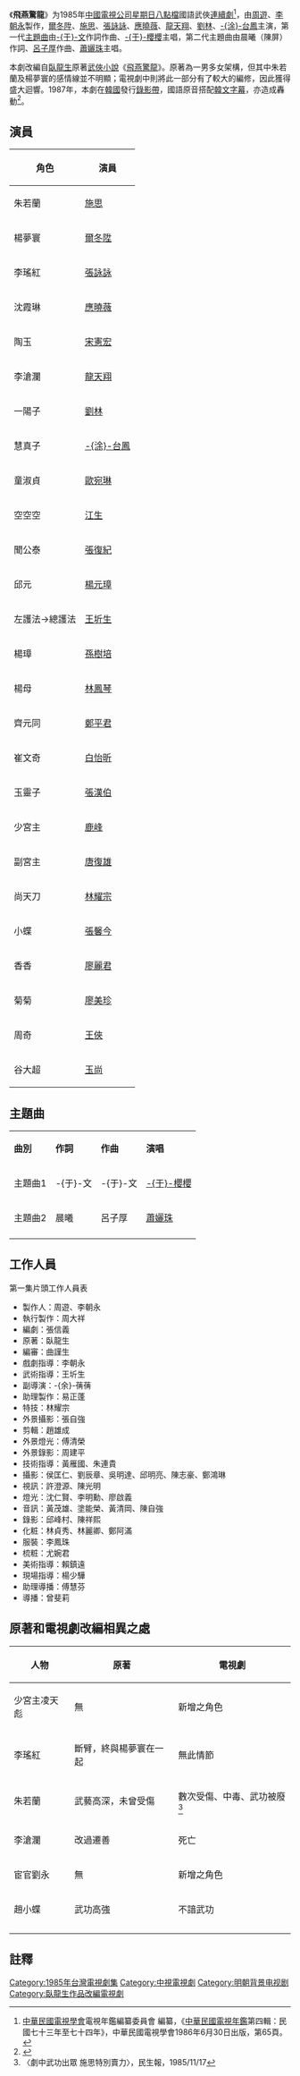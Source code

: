 {{電視節目信息框
| 名稱 = 飛燕驚龍
| 英文名稱 = 
| 原作 = [[臥龍生|臥龍生]]
| 類型 = [[古裝劇|古裝劇]]、[[武俠劇|武俠劇]]
| 片頭曲     = 
| 片尾曲     = 
| 導演 = 
| 編劇 = 張信義、朱羽、麥文
| 主演 = [[施思|施思]]、[[爾冬陞|爾冬陞]]、[[張詠詠|張詠詠]]、<br>[[應曉薇|應曉薇]]、[[龍天翔|龍天翔]]、[[涂台鳳|-{涂}-台鳳]]
| 製作人 = [[周遊|周遊]]、李朝永
| 監製 = 
| 執行製作 = 周大祥
| 剪輯 =
| 攝影 = 
| 國家 = {{ROC-TW}}
| 語言 = [[國語|國語]]
| 標語 = 
| 集數 = 18集
| 每集長 = 
| 製作公司 =
| 電視台 = [[中視|中視]]
| 播出國家 = {{TWN}}
| 開始 = 1985年
| 結束 = 1985年
| 官方網站= 
}}

《'''飛燕驚龍'''》为1985年[[中國電視公司|中國電視公司]][[星期日|星期日]][[八點檔|八點檔]]國語武俠[[連續劇|連續劇]]<ref>[[中華民國電視學會|中華民國電視學會]]電視年鑑編纂委員會 編纂，《[[中華民國電視年鑑|中華民國電視年鑑]]第四輯：民國七十三年至七十四年》，中華民國電視學會1986年6月30日出版，第65頁。</ref>，由[[周遊|周遊]]、[[李朝永|李朝永]]製作，[[爾冬陞|爾冬陞]]、[[施思|施思]]、[[張詠詠|張詠詠]]、[[應曉薇|應曉薇]]、[[龍天翔|龍天翔]]、[[劉林_(演員)|劉林]]、[[涂台鳳|-{涂}-台鳳]]主演，第一代[[主題曲|主題曲]]由[[于文_(音樂人)|-{于}-文]]作詞作曲、[[于櫻櫻|-{于}-櫻櫻]]主唱，第二代主題曲由晨曦（陳屏）作詞、[[呂子厚|呂子厚]]作曲、[[蕭孋珠|蕭孋珠]]主唱。

本劇改編自[[臥龍生|臥龍生]]原著[[武俠小說|武俠小說]]《[[飛燕驚龍|飛燕驚龍]]》。原著為一男多女架構，但其中朱若蘭及楊夢寰的感情線並不明顯；電視劇中則將此一部分有了較大的編修，因此獲得盛大迴響。1987年，本劇在[[韓國|韓國]]發行[[錄影帶|錄影帶]]，國語原音搭配[[韓文|韓文]][[字幕|字幕]]，亦造成轟動<ref>{{Cite news|url=|author=|title=飛燕驚龍轟動韓國 可惜施思無暇亮相|work=[[中國時報|中國時報]]|date=1987-03-24|language=zh-tw|pages=|quote=中視前年播出的武俠劇《飛燕驚龍》在韓國發行錄影帶，甚為轟動；該劇女主角施思已收到韓方邀請，希望她近期內前往亮相。《飛燕驚龍》是韓國發行的第一部我國電視錄影帶，仍以國語發音，配以韓文字幕，才發行一、兩個月即大受歡迎。}}</ref>。

== 演員 ==
{| class="wikitable"
|-
! 角色 !! 演員
|-
| 朱若蘭 || [[施思|施思]]
|-
| 楊夢寰 || [[爾冬陞|爾冬陞]]
|-
| 李瑤紅 || [[張詠詠|張詠詠]]
|-
| 沈霞琳 || [[應曉薇|應曉薇]]
|-
| 陶玉 || [[宋憲宏|宋憲宏]]
|-
| 李滄瀾 || [[龍天翔|龍天翔]]
|-
| 一陽子 || [[劉林|劉林]]
|-
| 慧真子 || [[涂台鳳|-{涂}-台鳳]]
|-
| 童淑貞 || [[歐宛琳|歐宛琳]]
|-
| 空空空 || [[江生_(臺灣演員)|江生]]
|-
| 聞公泰 || [[張復紀|張復紀]]
|-
| 邱元 || [[楊元璋|楊元璋]]
|-
| 左護法→總護法 || [[王圻生|王圻生]]
|-
| 楊璋 || [[孫樹培|孫樹培]]
|-
| 楊母 || [[林鳳琴|林鳳琴]]
|-
| 齊元同 || [[鄭平君|鄭平君]]
|-
| 崔文奇 || [[白怡昕|白怡昕]]
|-
| 玉靈子 || [[張漢伯|張漢伯]]
|-
| 少宮主 || [[鹿峰|鹿峰]]
|-
| 副宮主 || [[唐復雄|唐復雄]]
|-
| 尚天刀 || [[林耀宗|林耀宗]]
|-
| 小蝶 || [[張馨今|張馨今]]
|-
| 香香 || [[廖麗君|廖麗君]]
|-
| 菊菊 || [[廖美珍|廖美珍]]
|-
| 周奇 || [[王俠_(演員)|王俠]]
|-
| 谷大超 || [[玉尚|玉尚]]
|}

==主題曲==
{|class="wikitable" style="width:54%;text-align:center"
|- 
|'''曲別'''||'''作詞'''||'''作曲'''||'''演唱'''
|-
|主題曲1|| -{于}-文||-{于}-文||  [[于櫻櫻|-{于}-櫻櫻]]
|-
|主題曲2||晨曦||呂子厚||[[蕭孋珠|蕭孋珠]]
|-
|}

== 工作人員 ==
;第一集片頭工作人員表
*製作人：周遊、李朝永
*執行製作：周大祥
*編劇：張信義
*原著：臥龍生
*編審：曲謹生
*戲劇指導：李朝永
*武術指導：王圻生
*副導演：-{余}-蒨蒨
*助理製作：易正蓬
*特技：林耀宗
*外景攝影：張自強
*剪輯：趙雄成
*外景燈光：傅清榮
*外景錄影：周建平
*技術指導：黃雁國、朱連貴
*攝影：侯匡仁、劉辰章、吳明達、邱明亮、陳志豪、鄭鴻琳
*視訊：許澄源、陳光明
*燈光：沈仁賢、李明勳、廖啟義
*音訊：黃茂雄、塗能榮、黃清岡、陳自強
*錄影：邱峰村、陳祥熙
*化粧：林貞秀、林麗卿、鄭阿滿
*服裝：李鳳珠
*梳粧：尤婉君
*美術指導：賴鎮遠
*現場指導：楊少驊
*助理導播：傅慧芬
*導播：曾斐莉

== 原著和電視劇改編相異之處 ==
{| class="wikitable"
|-
!人物  !! 原著 !! 電視劇
|-
| 少宮主凌天彪 || 無 || 新增之角色
|-
| 李瑤紅 || 斷臂，終與楊夢寰在一起 || 無此情節
|-
| 朱若蘭 || 武藝高深，未曾受傷 || 數次受傷、中毒、武功被廢<ref>〈劇中武功出眾 施思特別賣力〉，民生報，1985/11/17 </ref>
|-
| 李滄瀾 || 改過遷善 || 死亡
|-
| 宦官劉永 || 無 || 新增之角色
|-
| 趙小蝶 || 武功高強 || 不諳武功
|-
|-
|}

== 註釋 ==
{{reflist}}

[[Category:1985年台灣電視劇集|Category:1985年台灣電視劇集]]
[[Category:中視電視劇|Category:中視電視劇]]
[[Category:明朝背景电视剧|Category:明朝背景电视剧]]
[[Category:臥龍生作品改編電視劇|Category:臥龍生作品改編電視劇]]